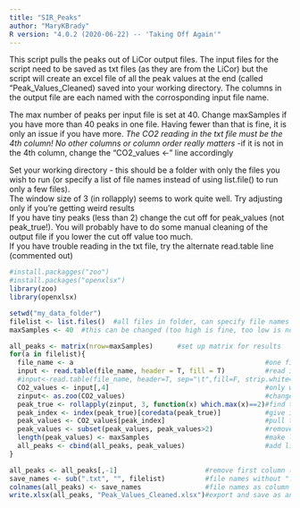 ```yaml
---
title: "SIR_Peaks"
author: "MaryKBrady"
R version: "4.0.2 (2020-06-22) -- 'Taking Off Again'"
---
```


This script pulls the peaks out of LiCor output files. The input files for the script need to be saved as txt files (as they are from the LiCor) but the script will create an excel file of all the peak values at the end (called "Peak_Values_Cleaned) saved into your working directory. The columns in the output file are each named with the corrosponding input file name. 

The max number of peaks per input file is set at 40. Change maxSamples if you have more than 40 peaks in one file. Having fewer than that is fine, it is only an issue if you have more. 
*The CO2 reading in the txt file must be the 4th column! No other columns or column order really matters*
-if it is not in the 4th column, change the "CO2_values <- " line accordingly

Set your working directory - this should be a folder with only the files you wish to run (or specify a list of file names instead of using list.file() to run only a few files).      
The window size of 3 (in rollapply) seems to work quite well. Try adjusting only if you're getting weird results  
If you have tiny peaks (less than 2) change the cut off for peak_values (not peak_true!). You will probably have to do some manual cleaning of the output file if you lower the cut off value too much.  
If you have trouble reading in the txt file, try the alternate read.table line (commented out)
```r
#install.packagges("zoo")
#install.packages("openxlsx")
library(zoo)
library(openxlsx)

setwd("my_data_folder")
filelist <- list.files()  #all files in folder, can specify file names here instead of running list.files()
maxSamples <- 40  #this can be changed (too high is fine, too low is not)

all_peaks <- matrix(nrow=maxSamples)      #set up matrix for results
for(a in filelist){
  file_name <- a                                                #one file at a time
  input <- read.table(file_name, header = T, fill = T)          #read in file
  #input<-read.table(file_name, header=T, sep="\t",fill=F, strip.white=T)    #read in file    --from KStrain
  CO2_values <- input[,4]                                       #only want CO2 column
  zinput<- as.zoo(CO2_values)                                   #change CO2 column to zoo object
  peak_true <- rollapply(zinput, 3, function(x) which.max(x)==2)#find the local maxima and call them "True"
  peak_index <- index(peak_true)[coredata(peak_true)]           #give index values at peaks (ie "True")
  peak_values <- CO2_values[peak_index]                         #pull the value at peak indicies
  peak_values <- subset(peak_values, peak_values>2)             #removes peaks less than 2 b/c probably noise
  length(peak_values) <- maxSamples                             #make list the same length to add to matrix
  all_peaks <- cbind(all_peaks, peak_values)                    #add list to matrix
}

all_peaks <- all_peaks[,-1]                      #remove first column (empty, caused by set up)
save_names <- sub(".txt", "", filelist)          #file names without ".txt"
colnames(all_peaks) <- save_names                #file names as column names
write.xlsx(all_peaks, "Peak_Values_Cleaned.xlsx")#export and save as an excel file
```

